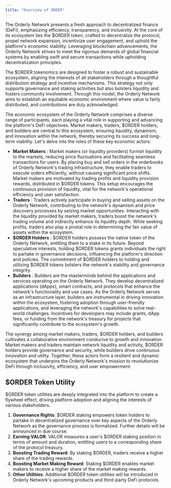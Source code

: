 ```yaml
---
title: "Overview of ORDER"
---
```


The Orderly Network presents a fresh approach to decentralized finance (DeFi), emphasizing efficiency, transparency, and inclusivity. At the core of its ecosystem lies the \$ORDER token, crafted to decentralize the protocol, propel network expansion, incentivize user engagement, and uphold the platform's economic stability. Leveraging blockchain advancements, the Orderly Network strives to meet the rigorous demands of global financial systems by enabling swift and secure transactions while upholding decentralization principles.

The \$ORDER tokenomics are designed to foster a robust and sustainable ecosystem, aligning the interests of all stakeholders through a thoughtful distribution strategy and incentive mechanisms. This strategy not only supports governance and staking activities but also bolsters liquidity and fosters community involvement. Through this model, the Orderly Network aims to establish an equitable economic environment where value is fairly distributed, and contributions are duly acknowledged.

The economic ecosystem of the Orderly Network comprises a diverse range of participants, each playing a vital role in supporting and advancing the platform's DeFi objectives. Market makers, traders, \$ORDER holders, and builders are central to this ecosystem, ensuring liquidity, dynamism, and innovation within the network, thereby securing its success and long-term viability. Let's delve into the roles of these key economic actors:
- **Market Makers** : Market makers (or liquidity providers) furnish liquidity to the markets, reducing price fluctuations and facilitating seamless transactions for users. By placing buy and sell orders in the orderbooks of Orderly Network's trading infrastructure, they enable traders to execute orders efficiently, without causing significant price shifts. Market makers are motivated by trading profits and liquidity provision rewards, distributed in \$ORDER tokens. This setup encourages the continuous provision of liquidity, vital for the network's operational efficiency and user satisfaction.
- **Traders** : Traders actively participate in buying and selling assets on the Orderly Network, contributing to the network's dynamism and price discovery processes by seizing market opportunities. Interacting with the liquidity provided by market makers, traders boost the network's trading volume and indirectly enhance its liquidity depth. While seeking profits, traders also play a pivotal role in determining the fair value of assets within the ecosystem.
- **\$ORDER Holders** : \$ORDER holders possess the native token of the Orderly Network, entitling them to a stake in its future. Beyond speculative interests, holding \$ORDER tokens grants individuals the right to partake in governance decisions, influencing the platform's direction and policies. The commitment of \$ORDER holders to holding and utilizing \$ORDER tokens bolsters the network's stability and governance integrity.
- **Builders** : Builders are the masterminds behind the applications and services operating on the Orderly Network. They develop decentralized applications (dApps), smart contracts, and protocols that enhance the network's functionality and use cases. As the Orderly Network serves as an infrastructure layer, builders are instrumental in driving innovation within the ecosystem, fostering adoption through user-friendly applications, and leveraging the network's capabilities to solve real-world challenges. Incentives for developers may include grants, dApp fees, or funding from the network's treasury for projects that significantly contribute to the ecosystem's growth.

The synergy among market makers, traders, \$ORDER holders, and builders cultivates a collaborative environment conducive to growth and innovation. Market makers and traders maintain network liquidity and activity, \$ORDER holders provide governance and security, while builders drive continuous innovation and utility. Together, these actors form a resilient and dynamic ecosystem that underpins the Orderly Network's mission to revolutionize DeFi through inclusivity, efficiency, and user empowerment.

## $ORDER Token Utility

\$ORDER token utilities are deeply integrated into the platform to create a flywheel effect, driving platform adoption and aligning the interests of various stakeholders.

1. **Governance Rights**: \$ORDER staking empowers token holders to partake in decentralized governance over key aspects of the Orderly Network as the governance process is formalized. Further details will be announced in due course.
2. **Earning VALOR**: VALOR measures a user's \$ORDER staking position in terms of amount and duration, entitling users to a corresponding share of the protocol treasury.
3. **Boosting Trading Reward**: By staking \$ORDER, traders receive a higher share of the trading rewards.
4. **Boosting Market Making Reward**: Staking \$ORDER enables market makers to receive a higher share of the market making rewards.
5. **Other Utilities**: Additional \$ORDER token utilities will be introduced in Orderly Network's upcoming products and third-party DeFi protocols.